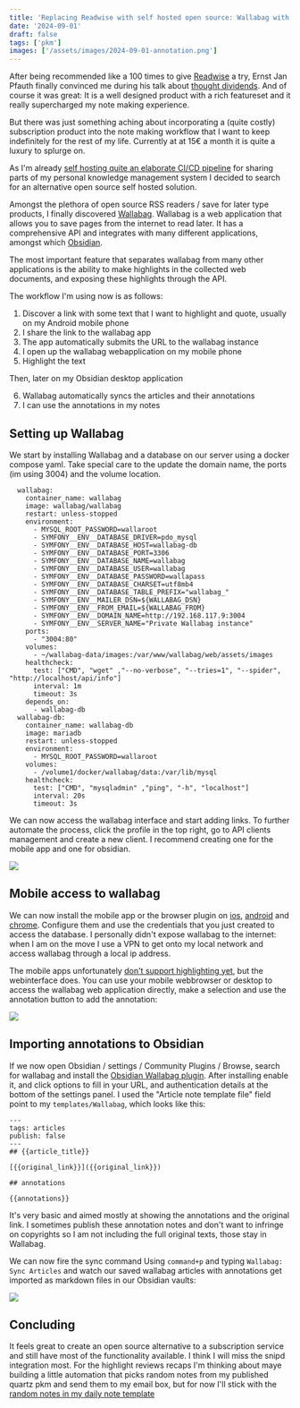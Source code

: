 ```yaml
---
title: 'Replacing Readwise with self hosted open source: Wallabag with Obsidian Wallabag plugin'
date: '2024-09-01'
draft: false
tags: ['pkm']
images: ['/assets/images/2024-09-01-annotation.png']
---
```


After being recommended like a 100 times to give [Readwise](https://readwise.io) a try, Ernst Jan Pfauth finally convinced me during his talk about [thought dividends](https://notes.peterpeerdeman.nl/pkm-summit-2024#ernst-jan-pfauth---thought-dividends). And of course it was great: It is a well designed product with a rich featureset and it really supercharged my note making experience. 

But there was just something aching about incorporating a (quite costly) subscription product into the note making workflow that I want to keep indefinitely for the rest of my life. Currently at at 15€ a month it is quite a luxury to splurge on.

As I'm already [self hosting quite an elaborate CI/CD pipeline](./publishing-your-personal-knowledge-management-system-using-obsidian-quartz-private-repositories-gitea-gitea-actions-and-netlify) for sharing parts of my personal knowledge management system I decided to search for an alternative open source self hosted solution.

Amongst the plethora of open source RSS readers / save for later type products, I finally discovered [Wallabag](https://github.com/wallabag). Wallabag is a web application that allows you to save pages from the internet to read later. It has a comprehensive API and integrates with many different applications, amongst which [Obsidian](./why-and-how-i-maintain-a-personal-knowledge-management-system-using-obsidian). 

The most important feature that separates wallabag from many other applications is the ability to make highlights in the collected web documents, and exposing these highlights through the API.

The workflow I'm using now is as follows: 

1) Discover a link with some text that I want to highlight and quote, usually on my Android mobile phone
2) I share the link to the wallabag app
3) The app automatically submits the URL to the wallabag instance
4) I open up the wallabag webapplication on my mobile phone
5) Highlight the text

Then, later on my Obsidian desktop application

6) Wallabag automatically syncs the articles and their annotations
7) I can use the annotations in my notes

## Setting up Wallabag

We start by installing Wallabag and a database on our server using a docker compose yaml. Take special care to the update the domain name, the ports (im using 3004) and the volume location.

```
  wallabag:
    container_name: wallabag
    image: wallabag/wallabag
    restart: unless-stopped
    environment:
      - MYSQL_ROOT_PASSWORD=wallaroot
      - SYMFONY__ENV__DATABASE_DRIVER=pdo_mysql
      - SYMFONY__ENV__DATABASE_HOST=wallabag-db
      - SYMFONY__ENV__DATABASE_PORT=3306
      - SYMFONY__ENV__DATABASE_NAME=wallabag
      - SYMFONY__ENV__DATABASE_USER=wallabag
      - SYMFONY__ENV__DATABASE_PASSWORD=wallapass
      - SYMFONY__ENV__DATABASE_CHARSET=utf8mb4
      - SYMFONY__ENV__DATABASE_TABLE_PREFIX="wallabag_"
      - SYMFONY__ENV__MAILER_DSN=${WALLABAG_DSN}
      - SYMFONY__ENV__FROM_EMAIL=${WALLABAG_FROM}
      - SYMFONY__ENV__DOMAIN_NAME=http://192.168.117.9:3004
      - SYMFONY__ENV__SERVER_NAME="Private Wallabag instance"
    ports:
      - "3004:80"
    volumes:
      - ~/wallabag-data/images:/var/www/wallabag/web/assets/images
    healthcheck:
      test: ["CMD", "wget" ,"--no-verbose", "--tries=1", "--spider", "http://localhost/api/info"]
      interval: 1m
      timeout: 3s
    depends_on:
      - wallabag-db
  wallabag-db:
    container_name: wallabag-db
    image: mariadb
    restart: unless-stopped
    environment:
      - MYSQL_ROOT_PASSWORD=wallaroot
    volumes:
      - /volume1/docker/wallabag/data:/var/lib/mysql
    healthcheck:
      test: ["CMD", "mysqladmin" ,"ping", "-h", "localhost"]
      interval: 20s
      timeout: 3s
```

We can now access the wallabag interface and start adding links. To further automate the process, click the profile in the top right, go to API clients management and create a new client. I recommend creating one for the mobile app and one for obsidian. 

![](../assets/images/2024-09-01-wallabag.png)

## Mobile access to wallabag

We can now install the mobile app or the browser plugin on [ios](https://apps.apple.com/us/app/wallabag-2-official/id1170800946), [android](https://play.google.com/store/apps/details?id=fr.gaulupeau.apps.InThePoche&hl=nl&pli=1) and [chrome](https://chromewebstore.google.com/detail/wallabagger/gbmgphmejlcoihgedabhgjdkcahacjlj?pli=1). Configure them and use the credentials that you just created to access the database. I personally didn't expose wallabag to the internet: when I am on the move I use a VPN to get onto my local network and access wallabag through a local ip address.

The mobile apps unfortunately [don't support highlighting yet](https://github.com/wallabag/ios-app/issues/167), but the webinterface does. You can use your mobile webbrowser or desktop to access the wallabag web application directly, make a selection and use the annotation button to add the annotation:

![](../assets/images/2024-09-01-annotation.png)

## Importing annotations to Obsidian 

If we now open Obsidian / settings / Community Plugins / Browse, search for wallabag and install the [Obsidian Wallabag plugin](https://github.com/huseyz/obsidian-wallabag). After installing enable it, and click options to fill in your URL, and authentication details at the bottom of the settings panel. I used the "Article note template file" field point to my `templates/Wallabag`, which looks like this:

```
---
tags: articles
publish: false
---
## {{article_title}} 

[{{original_link}}]({{original_link}})

## annotations

{{annotations}}
```

It's very basic and aimed mostly at showing the annotations and the original link. I sometimes publish these annotation notes and don't want to infringe on copyrights so I am not including the full original texts, those stay in Wallabag. 

We can now fire the sync command Using `command+p` and typing `Wallabag: Sync Articles` and watch our saved wallabag articles with annotations get imported as markdown files in our Obsidian vaults:

![](../assets/images/2024-09-01-obsidian.png)

## Concluding

It feels great to create an open source alternative to a subscription service and still have most of the functionality available. I think I will miss the snipd integration most. For the highlight reviews recaps I'm thinking about maye building a little automation that picks random notes from my published quartz pkm and send them to my email box, but for now I'll stick with the [random notes in my daily note template](./resurface-prior-thoughts-by-including-random-notes-in-obsidian-daily-note-template)
